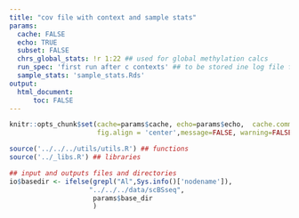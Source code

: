 ```yaml
---
title: "cov file with context and sample stats"
params:
  cache: FALSE
  echo: TRUE
  subset: FALSE
  chrs_global_stats: !r 1:22 ## used for global methylation calcs
  run_spec: 'first run after c contexts' ## to be stored ine log file for the run
  sample_stats: 'sample_stats.Rds' 
output:
  html_document:
      toc: FALSE
---
```


```r
knitr::opts_chunk$set(cache=params$cache, echo=params$echo,  cache.comment=FALSE, purl=FALSE,
                      fig.align = 'center',message=FALSE, warning=FALSE, results='hide', eval=TRUE)
```


```r
source('../../../utils/utils.R') ## functions
source('../_libs.R') ## libraries
```


```r
## input and outputs files and directories
io$basedir <- ifelse(grepl("Al",Sys.info()['nodename']),
                    "../../../data/scBSseq",
                     params$base_dir
                     )

```